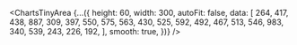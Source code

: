 <ChartsTinyArea {...({
    height: 60,
    width: 300,
    autoFit: false,
    data: [ 264, 417, 438, 887, 309, 397, 550, 575, 563, 430, 525, 592,
      492, 467, 513, 546, 983, 340, 539, 243, 226, 192,
    ],
    smooth: true,
})} />